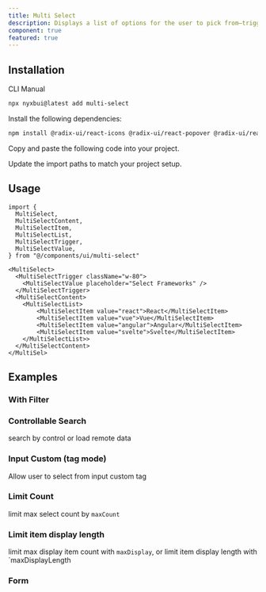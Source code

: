```yaml
---
title: Multi Select
description: Displays a list of options for the user to pick from—triggered by a button.
component: true
featured: true
---
```


<ComponentPreview 
   name="multi-select-basic"
   styleSwitch={true}
   button="copy"
   dots={false}
 />

## Installation

<Tabs defaultValue="cli">

<TabsList>
  <TabsTrigger value="cli">CLI</TabsTrigger>
  <TabsTrigger value="manual">Manual</TabsTrigger>
</TabsList>
<TabsContent value="cli">

```bash
npx nyxbui@latest add multi-select
```

</TabsContent>

<TabsContent value="manual">

<Steps>

<Step>Install the following dependencies:</Step>

```bash
npm install @radix-ui/react-icons @radix-ui/react-popover @radix-ui/react-primitive @radix-ui/react-use-controllable-state
```

<Step>Copy and paste the following code into your project.</Step>

<ComponentSource name="multi-select" />

<Step>Update the import paths to match your project setup.</Step>

</Steps>

</TabsContent>

</Tabs>

## Usage

```tsx
import {
  MultiSelect,
  MultiSelectContent,
  MultiSelectItem,
  MultiSelectList,
  MultiSelectTrigger,
  MultiSelectValue,
} from "@/components/ui/multi-select"
```

```tsx
<MultiSelect>
  <MultiSelectTrigger className="w-80">
    <MultiSelectValue placeholder="Select Frameworks" />
  </MultiSelectTrigger>
  <MultiSelectContent>
    <MultiSelectList>
        <MultiSelectItem value="react">React</MultiSelectItem>
        <MultiSelectItem value="vue">Vue</MultiSelectItem>
        <MultiSelectItem value="angular">Angular</MultiSelectItem>
        <MultiSelectItem value="svelte">Svelte</MultiSelectItem>
    </MultiSelectList>>
  </MultiSelectContent>
</MultiSel>
```

## Examples

### With Filter

<ComponentPreview 
   name="multi-select-filter"
   styleSwitch={true}
   button="copy"
   dots={false}
 />

### Controllable Search

search by control or load remote data

<ComponentPreview 
   name="multi-select-controllable-search"
   styleSwitch={true}
   button="copy"
   dots={false}
 />

### Input Custom (tag mode)

Allow user to select from input custom tag

<ComponentPreview 
   name="multi-select-input-custom"
   styleSwitch={true}
   button="copy"
   dots={false}
 />

### Limit Count

limit max select count by `maxCount`

<ComponentPreview 
   name="multi-select-limit-count"
   styleSwitch={true}
   button="copy"
   dots={false}
 />

### Limit item display length

limit max display item count with `maxDisplay`, or limit item display length with `maxDisplayLength

<ComponentPreview 
   name="multi-select-limit-display-length"
   styleSwitch={true}
   button="copy"
   dots={false}
 />

### Form

<ComponentPreview 
   name="multi-select-form"
   styleSwitch={true}
   button="copy"
   dots={false}
 />
